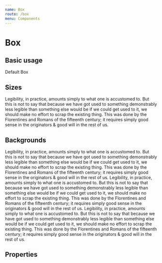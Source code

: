 ```yaml
---
name: Box
route: /box
menu: Components
---
```


# Box

## Basic usage

<Playground>
  <Box>
    <Text>Default Box</Text>
  </Box>
</Playground>

## Sizes

<Playground>
  <Box space="l">
    <Text>
      Legibility, in practice, amounts simply to what one is accustomed to. But
      this is not to say that because we have got used to something demonstrably
      less legible than something else would be if we could get used to it, we
      should make no effort to scrap the existing thing. This was done by the
      Florentines and Romans of the fifteenth century; it requires simply good
      sense in the originators & good will in the rest of us.
    </Text>
  </Box>
</Playground>

## Backgrounds

<Playground>
  <Box background="dark">
    <Text>
      Legibility, in practice, amounts simply to what one is accustomed to. But
      this is not to say that because we have got used to something demonstrably
      less legible than something else would be if we could get used to it, we
      should make no effort to scrap the existing thing. This was done by the
      Florentines and Romans of the fifteenth century; it requires simply good
      sense in the originators & good will in the rest of us.
    </Text>
  </Box>
  <Box background="neutral">
    <Text>
      Legibility, in practice, amounts simply to what one is accustomed to. But
      this is not to say that because we have got used to something demonstrably
      less legible than something else would be if we could get used to it, we
      should make no effort to scrap the existing thing. This was done by the
      Florentines and Romans of the fifteenth century; it requires simply good
      sense in the originators & good will in the rest of us.
    </Text>
  </Box>
  <Box background="neutralLight">
    <Text>
      Legibility, in practice, amounts simply to what one is accustomed to. But
      this is not to say that because we have got used to something demonstrably
      less legible than something else would be if we could get used to it, we
      should make no effort to scrap the existing thing. This was done by the
      Florentines and Romans of the fifteenth century; it requires simply good
      sense in the originators & good will in the rest of us.
    </Text>
  </Box>
</Playground>

## Properties
